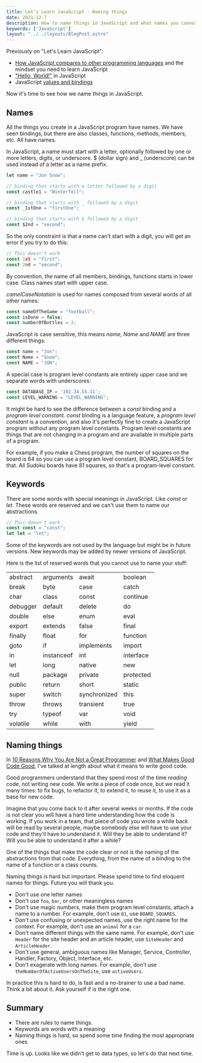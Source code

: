 ```yaml
---
title: Let's Learn JavaScript - Naming things
date: 2021-12-7
description: How to name things in JavaScript and what names you cannot use
keywords: ['JavaScript']
layout: "../../layouts/BlogPost.astro"
---
```

Previously on "Let's Learn JavaScript":
* [How JavaScript compares to other programming languages](/javascript-part-one) and the mindset you need to learn JavaScript
* ["Hello, World!"](/javascript-part-two) in JavaScript
* JavaScript [values and bindings](/javascript-part-three)

Now it's time to see how we name things in JavaScript.

## Names
All the things you create in a JavaScript program have names. 
We have seen bindings, but there are also classes, functions, methods, members, etc. All have names.

In JavaScript, a name must start with a letter, optionally followed by one or more letters, digits, or underscore.
$ (dollar sign) and _ (underscore) can be used instead of a letter as a name prefix.

```js
let name = "Jon Snow";

// binding that starts with a letter followed by a digit
const castle1 = "Winterfell";

// binding that starts with _ followed by a digit
const _1stOne = "firstOne";

// binding that starts with $ followed by a digit
const $2nd = "second";
```
So the only constraint is that a name can't start with a digit, you will get an error if you try to do this:
```js
// This doesn't work
const 1st = "first";
const 2nd = "second";
```

By convention, the name of all members, bindings, functions starts in lower case. 
Class names start with upper case.

*camelCaseNotation* is used for names composed from several words of all other names:
```js
const nameOfTheGame = "football";
const isDone = false;
const numberOfBottles = 3;
```

JavaScript is case sensitive, this means *name*, *Name* and *NAME* are three different things:
```js
const name = "Jon";
const Name = "Snow";
const NAME = "JON";
```

A special case is program level constants are entirely upper case and we separate words with underscores:
```js
const DATABASE_IP = '192.34.55.11';
const LEVEL_WARNING = "LEVEL_WARNING";
```
It might be hard to see the difference between a *const* binding and a *program level constant.*
 *const* binding is a language feature, a *program level constant* is a convention, and also it's perfectly fine to create a 
 JavaScript program without any program level constants. Program level constants are things that are not changing in a program and 
 are available in multiple parts of a program. 
 
For example, if you make a Chess program, the number of squares on the board is 64 so you can use a program level constant, BOARD_SQUARES for that. 
All Sudoku boards have 81 squares, so that's a program-level constant.


## Keywords
There are some words with special meanings in JavaScript. Like *const* or *let*. These words are reserved and we can't use them
to name our abstractions.
```js
// This doesn't work
const const = "const";
let let = "let";
```
Some of the keywords are not used by the language but might be in future versions. New keywords may be added by newer versions of JavaScript.

Here is the list of reserved words that you cannot use to name your stuff:

|  |  |  | |
| --------- | -----------| ------------ | ---------- |
| abstract 	| arguments	 | await	     | boolean
| break	    | byte	     | case	         | catch
| char	    | class	     | const	     | continue
| debugger	| default	 | delete	     | do
| double	| else	     | enum	         | eval
| export    | extends	 | false	     | final
| finally	| float	     | for           | function
| goto	    | if	     | implements    | import
| in	    | instanceof | int	         | interface
| let 	    | long	     | native	     | new
| null      | package	 | private	     | protected
| public	| return	 | short	     | static
| super	    | switch	 | synchronized  | this
| throw	    | throws	 | transient	 | true
| try	    | typeof	 | var	         | void
| volatile	| while	     | with	         | yield	



## Naming things
In [10 Reasons Why You Are Not a Great Programmer](/10-reasons-why-you-are-not-a-great-programmer/) and [What Makes Good Code Good](/what-makes-good-code-good/),
I've talked at length about what it means to write good code.

Good programmers understand that they spend most of the time *reading* code, not writing new code. 
We write a piece of code once, but we read it many times: to fix bugs, to refactor it, to extend it, to reuse it, to use it as a base for new code. 

Imagine that you come back to it after several weeks or months. If the code is not clear you will have a hard time understanding
how the code is working. If you work in a team, that piece of code you wrote a while back will be read by several people, maybe somebody else will have 
to use your code and they'll have to understand it. Will they be able to understand it? Will you be able to understand it after a while?

One of the things that make the code clear or not is the naming of the abstractions from that code. 
Everything, from the name of a binding to the name of a function or a class counts.

Naming things is hard but important. Please spend time to find eloquent names for things. Future you will thank you.

* Don't use one letter names
* Don't use `foo`, `bar`, or other meaningless names
* Don't use magic numbers, make them program level constants, attach a name to a number. For example, don't use `81`, use `BOARD_SQUARES`.
* Don't use confusing or unexpected names, use the right name for the context. For example, don't use an `animal` for a `car`.
* Don't name different things with the same name. For example, don't use `Header` for the site header and an article header, use `SiteHeader` and `ArticleHeader`.
* Don't use general, ambiguous names like Manager, Service, Controller, Handler, Factory, Object, Interface, etc.
* Don't exagerate with long names. For example, don't use `theNumberOfActiveUsersOnTheSite`, use `activeUsers`.

In practice this is hard to do, is fast and a no-brainer to use a bad name. Think a bit about it. Ask yourself if is the right one.

## Summary
* There are rules to name things.
* Keywords are words with a meaning
* Naming things is hard, so spend some time finding the most appropriate ones

Time is up. Looks like we didn't get to data types, so let's do that next time.